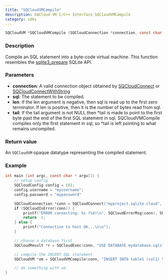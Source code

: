 ```yaml
---
title: "SQCloudVMCompile"
description: SQCloud VM C/C++ Interface SQCloudVMCompile
category: sdks
---
```


```c
SQCloudVM *SQCloudVMCompile (SQCloudConnection *connection, const char *sql, int32_t len, const char **tail);
```

### Description
Compile an SQL statement into a byte-code virtual machine.
This function resembles the [sqlite3_prepare](https://www.sqlite.org/c3ref/prepare.html) SQLite API. 

### Parameters
* **connection**: A valid connection object obtained by [SQCloudConnect](/docs/sdk/c/sqcloudconnect) or [SQCloudConnectWithString](/docs/sdk/c/sqcloudconnectwithstring)
* **sql**: The statement to be compiled. 
* **len**: If the len argument is negative, then sql is read up to the first zero terminator. If len is positive, then it is the number of bytes read from sql.
* **tail**: If the tail argument is not NULL then *tail is made to point to the first byte past the end of the first SQL statement in sql. SQCloudVMCompile compiles only the first statement in sql, so *tail is left pointing to what remains uncompiled.


### Return value
An `SQCloudVM` opaque datatype representing the compiled statement.

### Example
```c
int main (int argc, const char * argv[]) {
    // setup config
    SQCloudConfig config = {0};
    config.username = "myusername";
    config.password = "mypassword"

    SQCloudConnection *conn = SQCloudConnect("myproject.sqlite.cloud", SQCLOUD_DEFAULT_PORT, &config);
    if (SQCloudIsError(conn)) {
        printf("ERROR connecting: %s (%d)\n", SQCloudErrorMsg(conn), SQCloudErrorCode(conn));
        return -1;
    } else {
        printf("Connection to host OK...\n\n");
    }

    // choose a database first
    SQCloudResult *r = SQCloudExec(conn, "USE DATABASE mydatabase.sqlite;");

    // compile the INSERT SQL statement
    SQCloudVM *vm = SQCloudVMCompile(conn, "INSERT INTO table1 (col1) VALUES (?1);", -1, NULL);

    // do something with vm
}
```